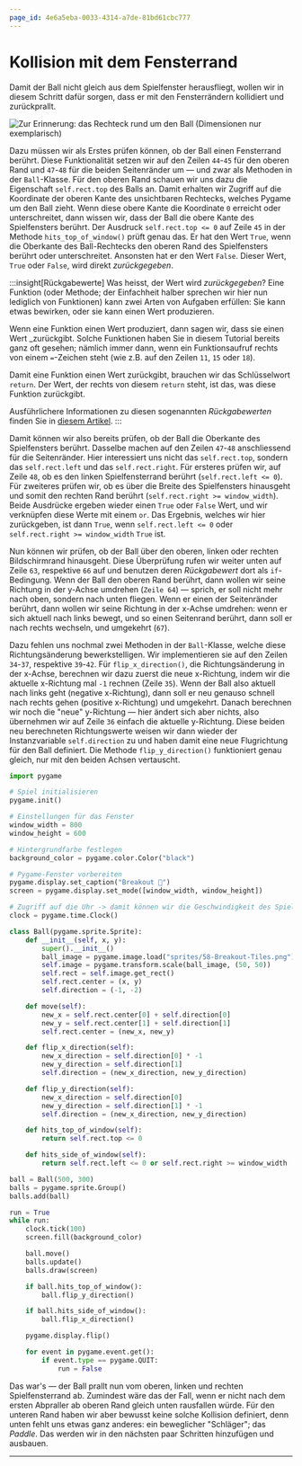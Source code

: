 ```yaml
---
page_id: 4e6a5eba-0033-4314-a7de-81bd61cbc777
---
```


# Kollision mit dem Fensterrand

Damit der Ball nicht gleich aus dem Spielfenster herausfliegt, wollen wir in diesem Schritt dafür sorgen, dass er mit den Fensterrändern kollidiert und zurückprallt.

![Zur Erinnerung: das Rechteck rund um den Ball (Dimensionen nur exemplarisch)](img/rect.png)

Dazu müssen wir als Erstes prüfen können, ob der Ball einen Fensterrand berührt. Diese Funktionalität setzen wir auf den Zeilen `44`-`45` für den oberen Rand und `47`-`48` für die beiden Seitenränder um — und zwar als Methoden in der `Ball`-Klasse. Für den oberen Rand schauen wir uns dazu die Eigenschaft `self.rect.top` des Balls an. Damit erhalten wir Zugriff auf die Koordinate der oberen Kante des unsichtbaren Rechtecks, welches Pygame um den Ball zieht. Wenn diese obere Kante die Koordinate `0` erreicht oder unterschreitet, dann wissen wir, dass der Ball die obere Kante des Spielfensters berührt. Der Ausdruck `self.rect.top <= 0` auf Zeile `45` in der Methode `hits_top_of_window()` prüft genau das. Er hat den Wert `True`, wenn die Oberkante des Ball-Rechtecks den oberen Rand des Spielfensters berührt oder unterschreitet. Ansonsten hat er den Wert `False`. Dieser Wert, `True` oder `False`, wird direkt _zurückgegeben_.

:::insight[Rückgabewerte] Was heisst, der Wert wird _zurückgegeben_? Eine Funktion (oder Methode; der Einfachheit halber sprechen wir hier nun lediglich von Funktionen) kann zwei Arten von Aufgaben erfüllen: Sie kann etwas bewirken, oder sie kann einen Wert produzieren.

Wenn eine Funktion einen Wert produziert, dann sagen wir, dass sie einen Wert \_zurückgibt. Solche Funktionen haben Sie in diesem Tutorial bereits ganz oft gesehen; nämlich immer dann, wenn ein Funktionsaufruf rechts von einem `=`-Zeichen steht (wie z.B. auf den Zeilen `11`, `15` oder `18`).

Damit eine Funktion einen Wert zurückgibt, brauchen wir das Schlüsselwort `return`. Der Wert, der rechts von diesem `return` steht, ist das, was diese Funktion zurückgibt.

Ausführlichere Informationen zu diesen sogenannten _Rückgabewerten_ finden Sie in [diesem Artikel](../Advanced-Python/Return). :::

Damit können wir also bereits prüfen, ob der Ball die Oberkante des Spielfensters berührt. Dasselbe machen auf den Zeilen `47`-`48` anschliessend für die Seitenränder. Hier interessiert uns nicht das `self.rect.top`, sondern das `self.rect.left` und das `self.rect.right`. Für ersteres prüfen wir, auf Zeile `48`, ob es den linken Spielfensterrand berührt (`self.rect.left <= 0`). Für zweiteres prüfen wir, ob es über die Breite des Spielfensters hinausgeht und somit den rechten Rand berührt (`self.rect.right >= window_width`). Beide Ausdrücke ergeben wieder einen `True` oder `False` Wert, und wir verknüpfen diese Werte mit einem `or`. Das Ergebnis, welches wir hier zurückgeben, ist dann `True`, wenn `self.rect.left <= 0` oder `self.rect.right >= window_width` `True` ist.

Nun können wir prüfen, ob der Ball über den oberen, linken oder rechten Bildschirmrand hinausgeht. Diese Überprüfung rufen wir weiter unten auf Zeile `63`, respektive `66` auf und benutzen deren _Rückgabewert_ dort als `if`-Bedingung. Wenn der Ball den oberen Rand berührt, dann wollen wir seine Richtung in der y-Achse umdrehen (`Zeile 64`) — sprich, er soll nicht mehr nach oben, sondern nach unten fliegen. Wenn er einen der Seitenränder berührt, dann wollen wir seine Richtung in der x-Achse umdrehen: wenn er sich aktuell nach links bewegt, und so einen Seitenrand berührt, dann soll er nach rechts wechseln, und umgekehrt (`67`).

Dazu fehlen uns nochmal zwei Methoden in der `Ball`-Klasse, welche diese Richtungsänderung bewerkstelligen. Wir implementieren sie auf den Zeilen `34`-`37`, respektive `39`-`42`. Für `flip_x_direction()`, die Richtungsänderung in der x-Achse, berechnen wir dazu zuerst die neue x-Richtung, indem wir die aktuelle x-Richtung mal `-1` rechnen (Zeile `35`). Wenn der Ball also aktuell nach links geht (negative x-Richtung), dann soll er neu genauso schnell nach rechts gehen (positive x-Richtung) und umgekehrt. Danach berechnen wir noch die "neue" y-Richtung — hier ändert sich aber nichts, also übernehmen wir auf Zeile `36` einfach die aktuelle y-Richtung. Diese beiden neu berechneten Richtungswerte weisen wir dann wieder der Instanzvariable `self.direction` zu und haben damit eine neue Flugrichtung für den Ball definiert. Die Methode `flip_y_direction()` funktioniert genau gleich, nur mit den beiden Achsen vertauscht.

```python showLineNumbers {34-37,39-42,41-42,44-45,47-48,63-64,66-67}
import pygame

# Spiel initialisieren
pygame.init()

# Einstellungen für das Fenster
window_width = 800
window_height = 600

# Hintergrundfarbe festlegen
background_color = pygame.color.Color("black")

# Pygame-Fenster vorbereiten
pygame.display.set_caption("Breakout 👾")
screen = pygame.display.set_mode([window_width, window_height])

# Zugriff auf die Uhr -> damit können wir die Geschwindigkeit des Spiels anpassen
clock = pygame.time.Clock()

class Ball(pygame.sprite.Sprite):
    def __init__(self, x, y):
        super().__init__()
        ball_image = pygame.image.load("sprites/58-Breakout-Tiles.png")
        self.image = pygame.transform.scale(ball_image, (50, 50))
        self.rect = self.image.get_rect()
        self.rect.center = (x, y)
        self.direction = (-1, -2)

    def move(self):
        new_x = self.rect.center[0] + self.direction[0]
        new_y = self.rect.center[1] + self.direction[1]
        self.rect.center = (new_x, new_y)

    def flip_x_direction(self):
        new_x_direction = self.direction[0] * -1
        new_y_direction = self.direction[1]
        self.direction = (new_x_direction, new_y_direction)

    def flip_y_direction(self):
        new_x_direction = self.direction[0]
        new_y_direction = self.direction[1] * -1
        self.direction = (new_x_direction, new_y_direction)

    def hits_top_of_window(self):
        return self.rect.top <= 0

    def hits_side_of_window(self):
        return self.rect.left <= 0 or self.rect.right >= window_width

ball = Ball(500, 300)
balls = pygame.sprite.Group()
balls.add(ball)

run = True
while run:
    clock.tick(100)
    screen.fill(background_color)

    ball.move()
    balls.update()
    balls.draw(screen)

    if ball.hits_top_of_window():
        ball.flip_y_direction()

    if ball.hits_side_of_window():
        ball.flip_x_direction()

    pygame.display.flip()

    for event in pygame.event.get():
        if event.type == pygame.QUIT:
            run = False
```

Das war's — der Ball prallt nun vom oberen, linken und rechten Spielfensterrand ab. Zumindest wäre das der Fall, wenn er nicht nach dem ersten Abpraller ab oberen Rand gleich unten rausfallen würde. Für den unteren Rand haben wir aber bewusst keine solche Kollision definiert, denn unten fehlt uns etwas ganz anderes: ein beweglicher "Schläger"; das _Paddle_. Das werden wir in den nächsten paar Schritten hinzufügen und ausbauen.

---
